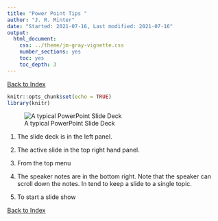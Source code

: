 ```yaml
---
title: "Power Point Tips "
author: "J. R. Minter"
date: "Started: 2021-07-16, Last modified: 2021-07-16"
output:
  html_document:
    css: ../theme/jm-gray-vignette.css
    number_sections: yes
    toc: yes
    toc_depth: 3
---
```

[Back to Index](../README.html)

```r
knitr::opts_chunk$set(echo = TRUE)
library(knitr)

```

![A typical PowerPoint Slide Deck](a-typical-ppt.png)

1. The slide deck is in the left panel.

2. The active slide in the top right hand panel.

3. From the top menu 

3. The speaker notes are in the bottom right. Note that
the speaker can  scroll down the notes. In tend to keep a
slide to a single topic.

4. To start a slide show 








[Back to Index](../README.html)